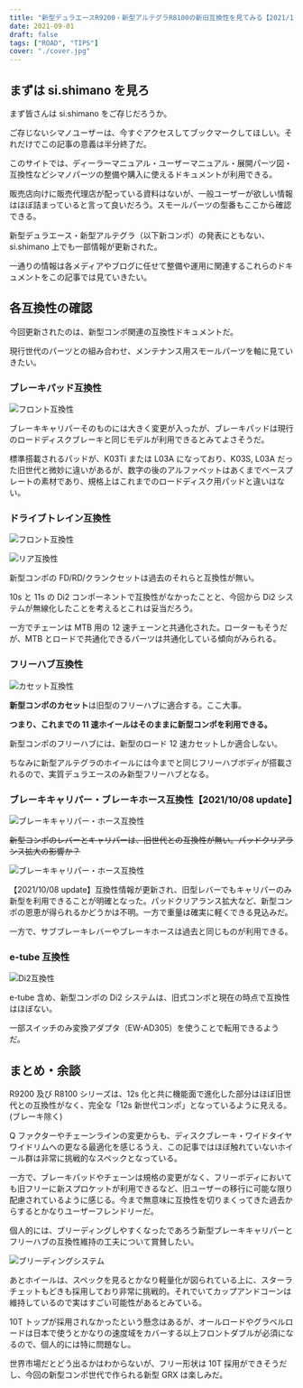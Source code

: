 ```yaml
---
title: "新型デュラエースR9200・新型アルテグラR8100の新旧互換性を見てみる【2021/10/08 Update】"
date: 2021-09-01
draft: false
tags: ["ROAD", "TIPS"]
cover: "./cover.jpg"
---
```


## まずは si.shimano を見ろ

まず皆さんは si.shimano をご存じだろうか。

ご存じないシマノユーザーは、今すぐアクセスしてブックマークしてほしい。それだけでこの記事の意義は半分終了だ。

<LinkBox url="https://si.shimano.com/#/" />

このサイトでは、ディーラーマニュアル・ユーザーマニュアル・展開パーツ図・互換性などシマノパーツの整備や購入に使えるドキュメントが利用できる。

販売店向けに販売代理店が配っている資料はないが、一般ユーザーが欲しい情報はほぼ詰まっていると言って良いだろう。スモールパーツの型番もここから確認できる。

新型デュラエース・新型アルテグラ（以下新コンポ）の発表にともない、si.shimano 上でも一部情報が更新された。

一通りの情報は各メディアやブログに任せて整備や運用に関連するこれらのドキュメントをこの記事では見ていきたい。

## 各互換性の確認

今回更新されたのは、新型コンポ関連の互換性ドキュメントだ。

現行世代のパーツとの組み合わせ、メンテナンス用スモールパーツを軸に見ていきたい。

### ブレーキパッド互換性

![フロント互換性](./brake_pad_compatibility.jpg)

ブレーキキャリパーそのものには大きく変更が入ったが、ブレーキパッドは現行のロードディスクブレーキと同じモデルが利用できるとみてよさそうだ。

標準搭載されるパッドが、K03Ti または L03A になっており、K03S, L03A だった旧世代と微妙に違いがあるが、数字の後のアルファベットはあくまでベースプレートの素材であり、規格上はこれまでのロードディスク用パッドと違いはない。

### ドライブトレイン互換性

![フロント互換性](./front_drive_compatibility.jpg)

![リア互換性](./rear_drive_compatibility.jpg)

新型コンポの FD/RD/クランクセットは過去のそれらと互換性が無い。

10s と 11s の Di2 コンポーネントで互換性がなかったことと、今回から Di2 システムが無線化したことを考えるとこれは妥当だろう。

一方でチェーンは MTB 用の 12 速チェーンと共通化された。ローターもそうだが、MTB とロードで共通化できるパーツは共通化している傾向がみられる。

### フリーハブ互換性

![カセット互換性](./cassete_compatibility.jpg)

**新型コンポのカセット**は旧型のフリーハブに適合する。ここ大事。

**つまり、これまでの 11 速ホイールはそのままに新型コンポを利用できる。**

新型コンポのフリーハブには、新型のロード 12 速カセットしか適合しない。

ちなみに新型アルテグラのホイールには今までと同じフリーハブボディが搭載されるので、実質デュラエースのみ新型フリーハブとなる。

### ブレーキキャリパー・ブレーキホース互換性【2021/10/08 update】

![ブレーキキャリパー・ホース互換性](./brake_caliper_compatibility.png)

~~新型コンポのレバーとキャリパーは、旧世代との互換性が無い。パッドクリアランス拡大の影響か？~~

![ブレーキキャリパー・ホース互換性](./brake_caliper_compatibility_new.jpg)

【2021/10/08 update】互換性情報が更新され、旧型レバーでもキャリパーのみ新型を利用できることが明確となった。パッドクリアランス拡大など、新型コンポの恩恵が得られるかどうかは不明。一方で重量は確実に軽くできる見込みだ。

一方で、サブブレーキレバーやブレーキホースは過去と同じものが利用できる。

### e-tube 互換性

![Di2互換性](./di2_compatibility.jpg)

e-tube 含め、新型コンポの Di2 システムは、旧式コンポと現在の時点で互換性はほぼない。

一部スイッチのみ変換アダプタ（EW-AD305）を使うことで転用できるようだ。

## まとめ・余談

R9200 及び R8100 シリーズは、12s 化と共に機能面で進化した部分はほぼ旧世代との互換性がなく、完全な「12s 新世代コンポ」となっているように見える。(ブレーキ除く)

Q ファクターやチェーンラインの変更からも、ディスクブレーキ・ワイドタイヤワイドリムへの更なる最適化を感じるうえ、この記事ではほぼ触れていないホイール群は非常に挑戦的なスペックとなっている。

一方で、ブレーキパッドやチェーンは規格の変更がなく、フリーボディにおいても旧フリーに新スプロケットが利用できるなど、旧ユーザーの移行に可能な限り配慮されているように感じる。今まで無意味に互換性を切りまくってきた過去からするとかなりユーザーフレンドリーだ。

個人的には、ブリーディングしやすくなったであろう新型ブレーキキャリパーとフリーハブの互換性維持の工夫について賞賛したい。

![ブリーディングシステム](./breed.jpg)

あとホイールは、スペックを見るとかなり軽量化が図られている上に、スターラチェットもどきも採用しており非常に挑戦的。それでいてカップアンドコーンは維持しているので実はすごい可能性があるとみている。

10T トップが採用されなかったという懸念はあるが、オールロードやグラベルロードは日本で使うとかなりの速度域をカバーする以上フロントダブルが必須になるので、個人的には特に問題なし。

世界市場だとどう出るかはわからないが、フリー形状は 10T 採用ができそうだし、今回の新型コンポ世代で作られる新型 GRX は楽しみだ。
